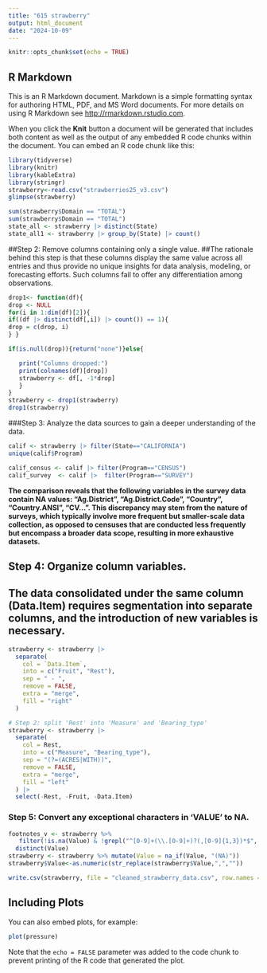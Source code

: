 ```yaml
---
title: "615 strawberry"
output: html_document
date: "2024-10-09"
---
```


```r
knitr::opts_chunk$set(echo = TRUE)
```

## R Markdown

This is an R Markdown document. Markdown is a simple formatting syntax for authoring HTML, PDF, and MS Word documents. For more details on using R Markdown see <http://rmarkdown.rstudio.com>.

When you click the **Knit** button a document will be generated that includes both content as well as the output of any embedded R code chunks within the document. You can embed an R code chunk like this:

```r
library(tidyverse)
library(knitr)  
library(kableExtra)
library(stringr)
strawberry<-read.csv("strawberries25_v3.csv")
glimpse(strawberry)
```

```r
sum(strawberry$Domain == "TOTAL")
sum(strawberry$Domain == "TOTAL")
state_all <- strawberry |> distinct(State)
state_all1 <- strawberry |> group_by(State) |> count()
```

##Step 2: Remove columns containing only a single value.
##The rationale behind this step is that these columns display the same value across all entries and thus provide no unique insights for data analysis, modeling, or forecasting efforts. Such columns fail to offer any differentiation among observations.
```r
drop1<- function(df){
drop <- NULL
for(i in 1:dim(df)[2]){
if((df |> distinct(df[,i]) |> count()) == 1){
drop = c(drop, i)
} }

if(is.null(drop)){return("none")}else{

   print("Columns dropped:")
   print(colnames(df)[drop])
   strawberry <- df[, -1*drop]
   }
}
strawberry <- drop1(strawberry)
drop1(strawberry)
```
###Step 3: Analyze the data sources to gain a deeper understanding of the data.
```r
calif <- strawberry |> filter(State=="CALIFORNIA")
unique(calif$Program)
```

```r
calif_census <- calif |> filter(Program=="CENSUS")
calif_survey  <- calif |>  filter(Program=="SURVEY")
```
**The comparison reveals that the following variables in the survey data contain NA values: "Ag.District", "Ag.District.Code", "Country", "Country.ANSI", "CV...". This discrepancy may stem from the nature of surveys, which typically involve more frequent but smaller-scale data collection, as opposed to censuses that are conducted less frequently but encompass a broader data scope, resulting in more exhaustive datasets.**

## Step 4: Organize column variables.
## The data consolidated under the same column (Data.Item) requires segmentation into separate columns, and the introduction of new variables is necessary.
```r
strawberry <- strawberry |>
  separate(
    col = `Data.Item`,           
    into = c("Fruit", "Rest"),   
    sep = " - ",                 
    remove = FALSE,              
    extra = "merge",             
    fill = "right"               
  )

# Step 2: split 'Rest' into 'Measure' and 'Bearing_type'
strawberry <- strawberry |>
  separate(
    col = Rest,
    into = c("Measure", "Bearing_type"),  
    sep = "(?=(ACRES|WITH))",   
    remove = FALSE,                     
    extra = "merge",                      
    fill = "left"          
  ) |>
  select(-Rest, -Fruit, -Data.Item) 
```

### Step 5: Convert any exceptional characters in 'VALUE' to NA.
```r
footnotes_v <- strawberry %>%
   filter(!is.na(Value) & !grepl("^[0-9]+(\\.[0-9]+)?(,[0-9]{1,3})*$", Value)) %>%  
  distinct(Value)
strawberry <- strawberry %>% mutate(Value = na_if(Value, "(NA)"))
strawberry$Value<-as.numeric(str_replace(strawberry$Value,",",""))
```

```r
write.csv(strawberry, file = "cleaned_strawberry_data.csv", row.names = FALSE)
```
## Including Plots

You can also embed plots, for example:

```r
plot(pressure)
```

Note that the `echo = FALSE` parameter was added to the code chunk to prevent printing of the R code that generated the plot.
